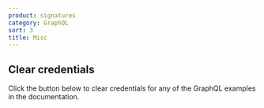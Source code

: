 ```yaml
---
product: signatures
category: GraphQL
sort: 3
title: Misc
---
```


## Clear credentials

Click the button below to clear credentials for any of the GraphQL examples in the documentation.


<ClearCredentialsButton />